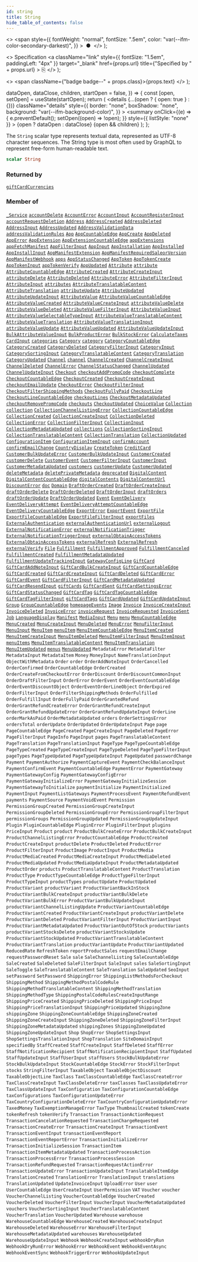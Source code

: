 ```yaml
---
id: string
title: String
hide_table_of_contents: false
---
```


  <>
    <span
      style={{
        fontWeight: "normal",
        fontSize: ".5em",
        color: "var(--ifm-color-secondary-darkest)",
      }}
    >
      &nbsp;●&nbsp;
    </span>
  </>
);

  <>
    Specification
    <a
      className="link"
      style={{ fontSize: "1.5em", paddingLeft: "4px" }}
      target="\_blank"
      href={props.url}
      title={"Specified by " + props.url}
    >
      ⎘
    </a>
  </>
);

  <>
    <span className={"badge badge--" + props.class}>{props.text}</span>
  </>
);


  dataOpen,
  dataClose,
  children,
  startOpen = false,
}) => {
  const [open, setOpen] = useState(startOpen);
  return (
    <details
      {...(open ? { open: true } : {})}
      className="details"
      style={{
        border: "none",
        boxShadow: "none",
        background: "var(--ifm-background-color)",
      }}
    >
      <summary
        onClick={(e) => {
          e.preventDefault();
          setOpen((open) => !open);
        }}
        style={{ listStyle: "none" }}
      >
        {open ? dataOpen : dataClose}
      </summary>
      {open && children}
    </details>
  );
};

The `String` scalar type represents textual data, represented as UTF-8 character sequences. The String type is most often used by GraphQL to represent free-form human-readable text.

```graphql
scalar String
```

### Returned by

[`giftCardCurrencies`](../../../api-reference/gift-cards/queries/gift-card-currencies) <Badge class="secondary" text="query"/>

### Member of

[`_Service`](../../../api-reference/miscellaneous/objects/service) <Badge class="secondary" text="object"/><Bullet />[`accountDelete`](../../../api-reference/users/mutations/account-delete) <Badge class="secondary" text="mutation"/><Bullet />[`AccountError`](../../../api-reference/users/objects/account-error) <Badge class="secondary" text="object"/><Bullet />[`AccountInput`](../../../api-reference/users/inputs/account-input) <Badge class="secondary" text="input"/><Bullet />[`AccountRegisterInput`](../../../api-reference/users/inputs/account-register-input) <Badge class="secondary" text="input"/><Bullet />[`accountRequestDeletion`](../../../api-reference/users/mutations/account-request-deletion) <Badge class="secondary" text="mutation"/><Bullet />[`Address`](../../../api-reference/users/objects/address) <Badge class="secondary" text="object"/><Bullet />[`AddressCreated`](../../../api-reference/users/objects/address-created) <Badge class="secondary" text="object"/><Bullet />[`AddressDeleted`](../../../api-reference/users/objects/address-deleted) <Badge class="secondary" text="object"/><Bullet />[`AddressInput`](../../../api-reference/miscellaneous/inputs/address-input) <Badge class="secondary" text="input"/><Bullet />[`AddressUpdated`](../../../api-reference/users/objects/address-updated) <Badge class="secondary" text="object"/><Bullet />[`AddressValidationData`](../../../api-reference/users/objects/address-validation-data) <Badge class="secondary" text="object"/><Bullet />[`addressValidationRules`](../../../api-reference/users/queries/address-validation-rules) <Badge class="secondary" text="query"/><Bullet />[`App`](../../../api-reference/apps/objects/app) <Badge class="secondary" text="object"/><Bullet />[`AppCountableEdge`](../../../api-reference/miscellaneous/objects/app-countable-edge) <Badge class="secondary" text="object"/><Bullet />[`AppCreate`](../../../api-reference/apps/objects/app-create) <Badge class="secondary" text="object"/><Bullet />[`AppDeleted`](../../../api-reference/apps/objects/app-deleted) <Badge class="secondary" text="object"/><Bullet />[`AppError`](../../../api-reference/apps/objects/app-error) <Badge class="secondary" text="object"/><Bullet />[`AppExtension`](../../../api-reference/apps/objects/app-extension) <Badge class="secondary" text="object"/><Bullet />[`AppExtensionCountableEdge`](../../../api-reference/miscellaneous/objects/app-extension-countable-edge) <Badge class="secondary" text="object"/><Bullet />[`appExtensions`](../../../api-reference/apps/queries/app-extensions) <Badge class="secondary" text="query"/><Bullet />[`appFetchManifest`](../../../api-reference/apps/mutations/app-fetch-manifest) <Badge class="secondary" text="mutation"/><Bullet />[`AppFilterInput`](../../../api-reference/apps/inputs/app-filter-input) <Badge class="secondary" text="input"/><Bullet />[`AppInput`](../../../api-reference/apps/inputs/app-input) <Badge class="secondary" text="input"/><Bullet />[`AppInstallation`](../../../api-reference/apps/objects/app-installation) <Badge class="secondary" text="object"/><Bullet />[`AppInstalled`](../../../api-reference/apps/objects/app-installed) <Badge class="secondary" text="object"/><Bullet />[`AppInstallInput`](../../../api-reference/apps/inputs/app-install-input) <Badge class="secondary" text="input"/><Bullet />[`AppManifestExtension`](../../../api-reference/apps/objects/app-manifest-extension) <Badge class="secondary" text="object"/><Bullet />[`AppManifestRequiredSaleorVersion`](../../../api-reference/apps/objects/app-manifest-required-saleor-version) <Badge class="secondary" text="object"/><Bullet />[`AppManifestWebhook`](../../../api-reference/apps/objects/app-manifest-webhook) <Badge class="secondary" text="object"/><Bullet />[`apps`](../../../api-reference/apps/queries/apps) <Badge class="secondary" text="query"/><Bullet />[`AppStatusChanged`](../../../api-reference/apps/objects/app-status-changed) <Badge class="secondary" text="object"/><Bullet />[`AppToken`](../../../api-reference/apps/objects/app-token) <Badge class="secondary" text="object"/><Bullet />[`AppTokenCreate`](../../../api-reference/apps/objects/app-token-create) <Badge class="secondary" text="object"/><Bullet />[`AppTokenInput`](../../../api-reference/apps/inputs/app-token-input) <Badge class="secondary" text="input"/><Bullet />[`appTokenVerify`](../../../api-reference/apps/mutations/app-token-verify) <Badge class="secondary" text="mutation"/><Bullet />[`AppUpdated`](../../../api-reference/apps/objects/app-updated) <Badge class="secondary" text="object"/><Bullet />[`Attribute`](../../../api-reference/attributes/objects/attribute) <Badge class="secondary" text="object"/><Bullet />[`attribute`](../../../api-reference/attributes/queries/attribute) <Badge class="secondary" text="query"/><Bullet />[`AttributeCountableEdge`](../../../api-reference/miscellaneous/objects/attribute-countable-edge) <Badge class="secondary" text="object"/><Bullet />[`AttributeCreated`](../../../api-reference/attributes/objects/attribute-created) <Badge class="secondary" text="object"/><Bullet />[`AttributeCreateInput`](../../../api-reference/attributes/inputs/attribute-create-input) <Badge class="secondary" text="input"/><Bullet />[`attributeDelete`](../../../api-reference/attributes/mutations/attribute-delete) <Badge class="secondary" text="mutation"/><Bullet />[`AttributeDeleted`](../../../api-reference/attributes/objects/attribute-deleted) <Badge class="secondary" text="object"/><Bullet />[`AttributeError`](../../../api-reference/attributes/objects/attribute-error) <Badge class="secondary" text="object"/><Bullet />[`AttributeFilterInput`](../../../api-reference/attributes/inputs/attribute-filter-input) <Badge class="secondary" text="input"/><Bullet />[`AttributeInput`](../../../api-reference/attributes/inputs/attribute-input) <Badge class="secondary" text="input"/><Bullet />[`attributes`](../../../api-reference/attributes/queries/attributes) <Badge class="secondary" text="query"/><Bullet />[`AttributeTranslatableContent`](../../../api-reference/attributes/objects/attribute-translatable-content) <Badge class="secondary" text="object"/><Bullet />[`AttributeTranslation`](../../../api-reference/miscellaneous/objects/attribute-translation) <Badge class="secondary" text="object"/><Bullet />[`attributeUpdate`](../../../api-reference/attributes/mutations/attribute-update) <Badge class="secondary" text="mutation"/><Bullet />[`AttributeUpdated`](../../../api-reference/attributes/objects/attribute-updated) <Badge class="secondary" text="object"/><Bullet />[`AttributeUpdateInput`](../../../api-reference/attributes/inputs/attribute-update-input) <Badge class="secondary" text="input"/><Bullet />[`AttributeValue`](../../../api-reference/attributes/objects/attribute-value) <Badge class="secondary" text="object"/><Bullet />[`AttributeValueCountableEdge`](../../../api-reference/miscellaneous/objects/attribute-value-countable-edge) <Badge class="secondary" text="object"/><Bullet />[`AttributeValueCreated`](../../../api-reference/attributes/objects/attribute-value-created) <Badge class="secondary" text="object"/><Bullet />[`AttributeValueCreateInput`](../../../api-reference/attributes/inputs/attribute-value-create-input) <Badge class="secondary" text="input"/><Bullet />[`attributeValueDelete`](../../../api-reference/attributes/mutations/attribute-value-delete) <Badge class="secondary" text="mutation"/><Bullet />[`AttributeValueDeleted`](../../../api-reference/attributes/objects/attribute-value-deleted) <Badge class="secondary" text="object"/><Bullet />[`AttributeValueFilterInput`](../../../api-reference/attributes/inputs/attribute-value-filter-input) <Badge class="secondary" text="input"/><Bullet />[`AttributeValueInput`](../../../api-reference/attributes/inputs/attribute-value-input) <Badge class="secondary" text="input"/><Bullet />[`AttributeValueSelectableTypeInput`](../../../api-reference/attributes/inputs/attribute-value-selectable-type-input) <Badge class="secondary" text="input"/><Bullet />[`AttributeValueTranslatableContent`](../../../api-reference/attributes/objects/attribute-value-translatable-content) <Badge class="secondary" text="object"/><Bullet />[`AttributeValueTranslation`](../../../api-reference/miscellaneous/objects/attribute-value-translation) <Badge class="secondary" text="object"/><Bullet />[`AttributeValueTranslationInput`](../../../api-reference/miscellaneous/inputs/attribute-value-translation-input) <Badge class="secondary" text="input"/><Bullet />[`attributeValueUpdate`](../../../api-reference/attributes/mutations/attribute-value-update) <Badge class="secondary" text="mutation"/><Bullet />[`AttributeValueUpdated`](../../../api-reference/attributes/objects/attribute-value-updated) <Badge class="secondary" text="object"/><Bullet />[`AttributeValueUpdateInput`](../../../api-reference/attributes/inputs/attribute-value-update-input) <Badge class="secondary" text="input"/><Bullet />[`BulkAttributeValueInput`](../../../api-reference/products/inputs/bulk-attribute-value-input) <Badge class="secondary" text="input"/><Bullet />[`BulkProductError`](../../../api-reference/products/objects/bulk-product-error) <Badge class="secondary" text="object"/><Bullet />[`BulkStockError`](../../../api-reference/products/objects/bulk-stock-error) <Badge class="secondary" text="object"/><Bullet />[`CalculateTaxes`](../../../api-reference/miscellaneous/objects/calculate-taxes) <Badge class="secondary" text="object"/><Bullet />[`CardInput`](../../../api-reference/miscellaneous/inputs/card-input) <Badge class="secondary" text="input"/><Bullet />[`categories`](../../../api-reference/products/queries/categories) <Badge class="secondary" text="query"/><Bullet />[`Category`](../../../api-reference/products/objects/category) <Badge class="secondary" text="object"/><Bullet />[`category`](../../../api-reference/products/queries/category) <Badge class="secondary" text="query"/><Bullet />[`CategoryCountableEdge`](../../../api-reference/miscellaneous/objects/category-countable-edge) <Badge class="secondary" text="object"/><Bullet />[`CategoryCreated`](../../../api-reference/products/objects/category-created) <Badge class="secondary" text="object"/><Bullet />[`CategoryDeleted`](../../../api-reference/products/objects/category-deleted) <Badge class="secondary" text="object"/><Bullet />[`CategoryFilterInput`](../../../api-reference/products/inputs/category-filter-input) <Badge class="secondary" text="input"/><Bullet />[`CategoryInput`](../../../api-reference/products/inputs/category-input) <Badge class="secondary" text="input"/><Bullet />[`CategorySortingInput`](../../../api-reference/products/inputs/category-sorting-input) <Badge class="secondary" text="input"/><Bullet />[`CategoryTranslatableContent`](../../../api-reference/products/objects/category-translatable-content) <Badge class="secondary" text="object"/><Bullet />[`CategoryTranslation`](../../../api-reference/miscellaneous/objects/category-translation) <Badge class="secondary" text="object"/><Bullet />[`CategoryUpdated`](../../../api-reference/products/objects/category-updated) <Badge class="secondary" text="object"/><Bullet />[`Channel`](../../../api-reference/channels/objects/channel) <Badge class="secondary" text="object"/><Bullet />[`channel`](../../../api-reference/channels/queries/channel) <Badge class="secondary" text="query"/><Bullet />[`ChannelCreated`](../../../api-reference/channels/objects/channel-created) <Badge class="secondary" text="object"/><Bullet />[`ChannelCreateInput`](../../../api-reference/channels/inputs/channel-create-input) <Badge class="secondary" text="input"/><Bullet />[`ChannelDeleted`](../../../api-reference/channels/objects/channel-deleted) <Badge class="secondary" text="object"/><Bullet />[`ChannelError`](../../../api-reference/channels/objects/channel-error) <Badge class="secondary" text="object"/><Bullet />[`ChannelStatusChanged`](../../../api-reference/channels/objects/channel-status-changed) <Badge class="secondary" text="object"/><Bullet />[`ChannelUpdated`](../../../api-reference/channels/objects/channel-updated) <Badge class="secondary" text="object"/><Bullet />[`ChannelUpdateInput`](../../../api-reference/channels/inputs/channel-update-input) <Badge class="secondary" text="input"/><Bullet />[`Checkout`](../../../api-reference/checkout/objects/checkout) <Badge class="secondary" text="object"/><Bullet />[`checkoutAddPromoCode`](../../../api-reference/checkout/mutations/checkout-add-promo-code) <Badge class="secondary" text="mutation"/><Bullet />[`checkoutComplete`](../../../api-reference/checkout/mutations/checkout-complete) <Badge class="secondary" text="mutation"/><Bullet />[`CheckoutCountableEdge`](../../../api-reference/miscellaneous/objects/checkout-countable-edge) <Badge class="secondary" text="object"/><Bullet />[`CheckoutCreated`](../../../api-reference/checkout/objects/checkout-created) <Badge class="secondary" text="object"/><Bullet />[`CheckoutCreateInput`](../../../api-reference/checkout/inputs/checkout-create-input) <Badge class="secondary" text="input"/><Bullet />[`checkoutEmailUpdate`](../../../api-reference/checkout/mutations/checkout-email-update) <Badge class="secondary" text="mutation"/><Bullet />[`CheckoutError`](../../../api-reference/checkout/objects/checkout-error) <Badge class="secondary" text="object"/><Bullet />[`CheckoutFilterInput`](../../../api-reference/checkout/inputs/checkout-filter-input) <Badge class="secondary" text="input"/><Bullet />[`CheckoutFilterShippingMethods`](../../../api-reference/miscellaneous/objects/checkout-filter-shipping-methods) <Badge class="secondary" text="object"/><Bullet />[`CheckoutFullyPaid`](../../../api-reference/checkout/objects/checkout-fully-paid) <Badge class="secondary" text="object"/><Bullet />[`CheckoutLine`](../../../api-reference/checkout/objects/checkout-line) <Badge class="secondary" text="object"/><Bullet />[`CheckoutLineCountableEdge`](../../../api-reference/miscellaneous/objects/checkout-line-countable-edge) <Badge class="secondary" text="object"/><Bullet />[`checkoutLines`](../../../api-reference/checkout/queries/checkout-lines) <Badge class="secondary" text="query"/><Bullet />[`CheckoutMetadataUpdated`](../../../api-reference/checkout/objects/checkout-metadata-updated) <Badge class="secondary" text="object"/><Bullet />[`checkoutRemovePromoCode`](../../../api-reference/checkout/mutations/checkout-remove-promo-code) <Badge class="secondary" text="mutation"/><Bullet />[`checkouts`](../../../api-reference/checkout/queries/checkouts) <Badge class="secondary" text="query"/><Bullet />[`CheckoutUpdated`](../../../api-reference/checkout/objects/checkout-updated) <Badge class="secondary" text="object"/><Bullet />[`ChoiceValue`](../../../api-reference/miscellaneous/objects/choice-value) <Badge class="secondary" text="object"/><Bullet />[`Collection`](../../../api-reference/products/objects/collection) <Badge class="secondary" text="object"/><Bullet />[`collection`](../../../api-reference/products/queries/collection) <Badge class="secondary" text="query"/><Bullet />[`CollectionChannelListingError`](../../../api-reference/products/objects/collection-channel-listing-error) <Badge class="secondary" text="object"/><Bullet />[`CollectionCountableEdge`](../../../api-reference/miscellaneous/objects/collection-countable-edge) <Badge class="secondary" text="object"/><Bullet />[`CollectionCreated`](../../../api-reference/products/objects/collection-created) <Badge class="secondary" text="object"/><Bullet />[`CollectionCreateInput`](../../../api-reference/products/inputs/collection-create-input) <Badge class="secondary" text="input"/><Bullet />[`CollectionDeleted`](../../../api-reference/products/objects/collection-deleted) <Badge class="secondary" text="object"/><Bullet />[`CollectionError`](../../../api-reference/products/objects/collection-error) <Badge class="secondary" text="object"/><Bullet />[`CollectionFilterInput`](../../../api-reference/products/inputs/collection-filter-input) <Badge class="secondary" text="input"/><Bullet />[`CollectionInput`](../../../api-reference/products/inputs/collection-input) <Badge class="secondary" text="input"/><Bullet />[`CollectionMetadataUpdated`](../../../api-reference/products/objects/collection-metadata-updated) <Badge class="secondary" text="object"/><Bullet />[`collections`](../../../api-reference/products/queries/collections) <Badge class="secondary" text="query"/><Bullet />[`CollectionSortingInput`](../../../api-reference/products/inputs/collection-sorting-input) <Badge class="secondary" text="input"/><Bullet />[`CollectionTranslatableContent`](../../../api-reference/products/objects/collection-translatable-content) <Badge class="secondary" text="object"/><Bullet />[`CollectionTranslation`](../../../api-reference/miscellaneous/objects/collection-translation) <Badge class="secondary" text="object"/><Bullet />[`CollectionUpdated`](../../../api-reference/products/objects/collection-updated) <Badge class="secondary" text="object"/><Bullet />[`ConfigurationItem`](../../../api-reference/miscellaneous/objects/configuration-item) <Badge class="secondary" text="object"/><Bullet />[`ConfigurationItemInput`](../../../api-reference/miscellaneous/inputs/configuration-item-input) <Badge class="secondary" text="input"/><Bullet />[`confirmAccount`](../../../api-reference/users/mutations/confirm-account) <Badge class="secondary" text="mutation"/><Bullet />[`confirmEmailChange`](../../../api-reference/users/mutations/confirm-email-change) <Badge class="secondary" text="mutation"/><Bullet />[`CountryDisplay`](../../../api-reference/miscellaneous/objects/country-display) <Badge class="secondary" text="object"/><Bullet />[`CreateToken`](../../../api-reference/authentication/objects/create-token) <Badge class="secondary" text="object"/><Bullet />[`CreditCard`](../../../api-reference/payments/objects/credit-card) <Badge class="secondary" text="object"/><Bullet />[`CustomerBulkUpdateError`](../../../api-reference/miscellaneous/objects/customer-bulk-update-error) <Badge class="secondary" text="object"/><Bullet />[`CustomerBulkUpdateInput`](../../../api-reference/users/inputs/customer-bulk-update-input) <Badge class="secondary" text="input"/><Bullet />[`CustomerCreated`](../../../api-reference/users/objects/customer-created) <Badge class="secondary" text="object"/><Bullet />[`customerDelete`](../../../api-reference/users/mutations/customer-delete) <Badge class="secondary" text="mutation"/><Bullet />[`CustomerEvent`](../../../api-reference/users/objects/customer-event) <Badge class="secondary" text="object"/><Bullet />[`CustomerFilterInput`](../../../api-reference/users/inputs/customer-filter-input) <Badge class="secondary" text="input"/><Bullet />[`CustomerInput`](../../../api-reference/users/inputs/customer-input) <Badge class="secondary" text="input"/><Bullet />[`CustomerMetadataUpdated`](../../../api-reference/users/objects/customer-metadata-updated) <Badge class="secondary" text="object"/><Bullet />[`customers`](../../../api-reference/users/queries/customers) <Badge class="secondary" text="query"/><Bullet />[`customerUpdate`](../../../api-reference/users/mutations/customer-update) <Badge class="secondary" text="mutation"/><Bullet />[`CustomerUpdated`](../../../api-reference/users/objects/customer-updated) <Badge class="secondary" text="object"/><Bullet />[`deleteMetadata`](../../../api-reference/miscellaneous/mutations/delete-metadata) <Badge class="secondary" text="mutation"/><Bullet />[`deletePrivateMetadata`](../../../api-reference/miscellaneous/mutations/delete-private-metadata) <Badge class="secondary" text="mutation"/><Bullet />[`deprecated`](../../../api-reference/miscellaneous/directives/deprecated) <Badge class="secondary" text="directive"/><Bullet />[`DigitalContent`](../../../api-reference/miscellaneous/objects/digital-content) <Badge class="secondary" text="object"/><Bullet />[`DigitalContentCountableEdge`](../../../api-reference/miscellaneous/objects/digital-content-countable-edge) <Badge class="secondary" text="object"/><Bullet />[`digitalContents`](../../../api-reference/products/queries/digital-contents) <Badge class="secondary" text="query"/><Bullet />[`DigitalContentUrl`](../../../api-reference/miscellaneous/objects/digital-content-url) <Badge class="secondary" text="object"/><Bullet />[`DiscountError`](../../../api-reference/discounts/objects/discount-error) <Badge class="secondary" text="object"/><Bullet />[`doc`](../../../api-reference/miscellaneous/directives/doc) <Badge class="secondary" text="directive"/><Bullet />[`Domain`](../../../api-reference/miscellaneous/objects/domain) <Badge class="secondary" text="object"/><Bullet />[`DraftOrderCreated`](../../../api-reference/orders/objects/draft-order-created) <Badge class="secondary" text="object"/><Bullet />[`DraftOrderCreateInput`](../../../api-reference/orders/inputs/draft-order-create-input) <Badge class="secondary" text="input"/><Bullet />[`draftOrderDelete`](../../../api-reference/orders/mutations/draft-order-delete) <Badge class="secondary" text="mutation"/><Bullet />[`DraftOrderDeleted`](../../../api-reference/orders/objects/draft-order-deleted) <Badge class="secondary" text="object"/><Bullet />[`DraftOrderInput`](../../../api-reference/orders/inputs/draft-order-input) <Badge class="secondary" text="input"/><Bullet />[`draftOrders`](../../../api-reference/orders/queries/draft-orders) <Badge class="secondary" text="query"/><Bullet />[`draftOrderUpdate`](../../../api-reference/orders/mutations/draft-order-update) <Badge class="secondary" text="mutation"/><Bullet />[`DraftOrderUpdated`](../../../api-reference/orders/objects/draft-order-updated) <Badge class="secondary" text="object"/><Bullet />[`Event`](../../../api-reference/miscellaneous/interfaces/event) <Badge class="secondary" text="interface"/><Bullet />[`EventDelivery`](../../../api-reference/miscellaneous/objects/event-delivery) <Badge class="secondary" text="object"/><Bullet />[`EventDeliveryAttempt`](../../../api-reference/webhooks/objects/event-delivery-attempt) <Badge class="secondary" text="object"/><Bullet />[`EventDeliveryAttemptCountableEdge`](../../../api-reference/miscellaneous/objects/event-delivery-attempt-countable-edge) <Badge class="secondary" text="object"/><Bullet />[`EventDeliveryCountableEdge`](../../../api-reference/miscellaneous/objects/event-delivery-countable-edge) <Badge class="secondary" text="object"/><Bullet />[`ExportError`](../../../api-reference/miscellaneous/objects/export-error) <Badge class="secondary" text="object"/><Bullet />[`ExportEvent`](../../../api-reference/miscellaneous/objects/export-event) <Badge class="secondary" text="object"/><Bullet />[`ExportFile`](../../../api-reference/miscellaneous/objects/export-file) <Badge class="secondary" text="object"/><Bullet />[`ExportFileCountableEdge`](../../../api-reference/miscellaneous/objects/export-file-countable-edge) <Badge class="secondary" text="object"/><Bullet />[`ExportFileFilterInput`](../../../api-reference/miscellaneous/inputs/export-file-filter-input) <Badge class="secondary" text="input"/><Bullet />[`exportFiles`](../../../api-reference/miscellaneous/queries/export-files) <Badge class="secondary" text="query"/><Bullet />[`ExternalAuthentication`](../../../api-reference/miscellaneous/objects/external-authentication) <Badge class="secondary" text="object"/><Bullet />[`externalAuthenticationUrl`](../../../api-reference/authentication/mutations/external-authentication-url) <Badge class="secondary" text="mutation"/><Bullet />[`externalLogout`](../../../api-reference/authentication/mutations/external-logout) <Badge class="secondary" text="mutation"/><Bullet />[`ExternalNotificationError`](../../../api-reference/miscellaneous/objects/external-notification-error) <Badge class="secondary" text="object"/><Bullet />[`externalNotificationTrigger`](../../../api-reference/miscellaneous/mutations/external-notification-trigger) <Badge class="secondary" text="mutation"/><Bullet />[`ExternalNotificationTriggerInput`](../../../api-reference/miscellaneous/inputs/external-notification-trigger-input) <Badge class="secondary" text="input"/><Bullet />[`externalObtainAccessTokens`](../../../api-reference/authentication/mutations/external-obtain-access-tokens) <Badge class="secondary" text="mutation"/><Bullet />[`ExternalObtainAccessTokens`](../../../api-reference/authentication/objects/external-obtain-access-tokens) <Badge class="secondary" text="object"/><Bullet />[`externalRefresh`](../../../api-reference/authentication/mutations/external-refresh) <Badge class="secondary" text="mutation"/><Bullet />[`ExternalRefresh`](../../../api-reference/authentication/objects/external-refresh) <Badge class="secondary" text="object"/><Bullet />[`externalVerify`](../../../api-reference/authentication/mutations/external-verify) <Badge class="secondary" text="mutation"/><Bullet />[`File`](../../../api-reference/miscellaneous/objects/file) <Badge class="secondary" text="object"/><Bullet />[`Fulfillment`](../../../api-reference/orders/objects/fulfillment) <Badge class="secondary" text="object"/><Bullet />[`FulfillmentApproved`](../../../api-reference/orders/objects/fulfillment-approved) <Badge class="secondary" text="object"/><Bullet />[`FulfillmentCanceled`](../../../api-reference/orders/objects/fulfillment-canceled) <Badge class="secondary" text="object"/><Bullet />[`FulfillmentCreated`](../../../api-reference/orders/objects/fulfillment-created) <Badge class="secondary" text="object"/><Bullet />[`FulfillmentMetadataUpdated`](../../../api-reference/orders/objects/fulfillment-metadata-updated) <Badge class="secondary" text="object"/><Bullet />[`FulfillmentUpdateTrackingInput`](../../../api-reference/orders/inputs/fulfillment-update-tracking-input) <Badge class="secondary" text="input"/><Bullet />[`GatewayConfigLine`](../../../api-reference/payments/objects/gateway-config-line) <Badge class="secondary" text="object"/><Bullet />[`GiftCard`](../../../api-reference/gift-cards/objects/gift-card) <Badge class="secondary" text="object"/><Bullet />[`GiftCardAddNoteInput`](../../../api-reference/gift-cards/inputs/gift-card-add-note-input) <Badge class="secondary" text="input"/><Bullet />[`GiftCardBulkCreateInput`](../../../api-reference/gift-cards/inputs/gift-card-bulk-create-input) <Badge class="secondary" text="input"/><Bullet />[`GiftCardCountableEdge`](../../../api-reference/miscellaneous/objects/gift-card-countable-edge) <Badge class="secondary" text="object"/><Bullet />[`GiftCardCreated`](../../../api-reference/gift-cards/objects/gift-card-created) <Badge class="secondary" text="object"/><Bullet />[`GiftCardCreateInput`](../../../api-reference/gift-cards/inputs/gift-card-create-input) <Badge class="secondary" text="input"/><Bullet />[`GiftCardDeleted`](../../../api-reference/gift-cards/objects/gift-card-deleted) <Badge class="secondary" text="object"/><Bullet />[`GiftCardError`](../../../api-reference/gift-cards/objects/gift-card-error) <Badge class="secondary" text="object"/><Bullet />[`GiftCardEvent`](../../../api-reference/miscellaneous/objects/gift-card-event) <Badge class="secondary" text="object"/><Bullet />[`GiftCardFilterInput`](../../../api-reference/gift-cards/inputs/gift-card-filter-input) <Badge class="secondary" text="input"/><Bullet />[`GiftCardMetadataUpdated`](../../../api-reference/gift-cards/objects/gift-card-metadata-updated) <Badge class="secondary" text="object"/><Bullet />[`GiftCardResendInput`](../../../api-reference/gift-cards/inputs/gift-card-resend-input) <Badge class="secondary" text="input"/><Bullet />[`giftCards`](../../../api-reference/gift-cards/queries/gift-cards) <Badge class="secondary" text="query"/><Bullet />[`GiftCardSent`](../../../api-reference/gift-cards/objects/gift-card-sent) <Badge class="secondary" text="object"/><Bullet />[`GiftCardSettingsError`](../../../api-reference/gift-cards/objects/gift-card-settings-error) <Badge class="secondary" text="object"/><Bullet />[`GiftCardStatusChanged`](../../../api-reference/gift-cards/objects/gift-card-status-changed) <Badge class="secondary" text="object"/><Bullet />[`GiftCardTag`](../../../api-reference/gift-cards/objects/gift-card-tag) <Badge class="secondary" text="object"/><Bullet />[`GiftCardTagCountableEdge`](../../../api-reference/miscellaneous/objects/gift-card-tag-countable-edge) <Badge class="secondary" text="object"/><Bullet />[`GiftCardTagFilterInput`](../../../api-reference/gift-cards/inputs/gift-card-tag-filter-input) <Badge class="secondary" text="input"/><Bullet />[`giftCardTags`](../../../api-reference/gift-cards/queries/gift-card-tags) <Badge class="secondary" text="query"/><Bullet />[`GiftCardUpdated`](../../../api-reference/gift-cards/objects/gift-card-updated) <Badge class="secondary" text="object"/><Bullet />[`GiftCardUpdateInput`](../../../api-reference/gift-cards/inputs/gift-card-update-input) <Badge class="secondary" text="input"/><Bullet />[`Group`](../../../api-reference/users/objects/group) <Badge class="secondary" text="object"/><Bullet />[`GroupCountableEdge`](../../../api-reference/miscellaneous/objects/group-countable-edge) <Badge class="secondary" text="object"/><Bullet />[`homepageEvents`](../../../api-reference/miscellaneous/queries/homepage-events) <Badge class="secondary" text="query"/><Bullet />[`Image`](../../../api-reference/miscellaneous/objects/image) <Badge class="secondary" text="object"/><Bullet />[`Invoice`](../../../api-reference/orders/objects/invoice) <Badge class="secondary" text="object"/><Bullet />[`InvoiceCreateInput`](../../../api-reference/orders/inputs/invoice-create-input) <Badge class="secondary" text="input"/><Bullet />[`InvoiceDeleted`](../../../api-reference/orders/objects/invoice-deleted) <Badge class="secondary" text="object"/><Bullet />[`InvoiceError`](../../../api-reference/orders/objects/invoice-error) <Badge class="secondary" text="object"/><Bullet />[`invoiceRequest`](../../../api-reference/orders/mutations/invoice-request) <Badge class="secondary" text="mutation"/><Bullet />[`InvoiceRequested`](../../../api-reference/orders/objects/invoice-requested) <Badge class="secondary" text="object"/><Bullet />[`InvoiceSent`](../../../api-reference/orders/objects/invoice-sent) <Badge class="secondary" text="object"/><Bullet />[`Job`](../../../api-reference/miscellaneous/interfaces/job) <Badge class="secondary" text="interface"/><Bullet />[`LanguageDisplay`](../../../api-reference/miscellaneous/objects/language-display) <Badge class="secondary" text="object"/><Bullet />[`Manifest`](../../../api-reference/apps/objects/manifest) <Badge class="secondary" text="object"/><Bullet />[`MediaInput`](../../../api-reference/miscellaneous/inputs/media-input) <Badge class="secondary" text="input"/><Bullet />[`Menu`](../../../api-reference/miscellaneous/objects/menu) <Badge class="secondary" text="object"/><Bullet />[`menu`](../../../api-reference/miscellaneous/queries/menu) <Badge class="secondary" text="query"/><Bullet />[`MenuCountableEdge`](../../../api-reference/miscellaneous/objects/menu-countable-edge) <Badge class="secondary" text="object"/><Bullet />[`MenuCreated`](../../../api-reference/miscellaneous/objects/menu-created) <Badge class="secondary" text="object"/><Bullet />[`MenuCreateInput`](../../../api-reference/miscellaneous/inputs/menu-create-input) <Badge class="secondary" text="input"/><Bullet />[`MenuDeleted`](../../../api-reference/miscellaneous/objects/menu-deleted) <Badge class="secondary" text="object"/><Bullet />[`MenuError`](../../../api-reference/miscellaneous/objects/menu-error) <Badge class="secondary" text="object"/><Bullet />[`MenuFilterInput`](../../../api-reference/miscellaneous/inputs/menu-filter-input) <Badge class="secondary" text="input"/><Bullet />[`MenuInput`](../../../api-reference/miscellaneous/inputs/menu-input) <Badge class="secondary" text="input"/><Bullet />[`MenuItem`](../../../api-reference/miscellaneous/objects/menu-item) <Badge class="secondary" text="object"/><Bullet />[`menuItem`](../../../api-reference/miscellaneous/queries/menu-item) <Badge class="secondary" text="query"/><Bullet />[`MenuItemCountableEdge`](../../../api-reference/miscellaneous/objects/menu-item-countable-edge) <Badge class="secondary" text="object"/><Bullet />[`MenuItemCreated`](../../../api-reference/miscellaneous/objects/menu-item-created) <Badge class="secondary" text="object"/><Bullet />[`MenuItemCreateInput`](../../../api-reference/miscellaneous/inputs/menu-item-create-input) <Badge class="secondary" text="input"/><Bullet />[`MenuItemDeleted`](../../../api-reference/miscellaneous/objects/menu-item-deleted) <Badge class="secondary" text="object"/><Bullet />[`MenuItemFilterInput`](../../../api-reference/miscellaneous/inputs/menu-item-filter-input) <Badge class="secondary" text="input"/><Bullet />[`MenuItemInput`](../../../api-reference/miscellaneous/inputs/menu-item-input) <Badge class="secondary" text="input"/><Bullet />[`menuItems`](../../../api-reference/miscellaneous/queries/menu-items) <Badge class="secondary" text="query"/><Bullet />[`MenuItemTranslatableContent`](../../../api-reference/miscellaneous/objects/menu-item-translatable-content) <Badge class="secondary" text="object"/><Bullet />[`MenuItemTranslation`](../../../api-reference/miscellaneous/objects/menu-item-translation) <Badge class="secondary" text="object"/><Bullet />[`MenuItemUpdated`](../../../api-reference/miscellaneous/objects/menu-item-updated) <Badge class="secondary" text="object"/><Bullet />[`menus`](../../../api-reference/miscellaneous/queries/menus) <Badge class="secondary" text="query"/><Bullet />[`MenuUpdated`](../../../api-reference/miscellaneous/objects/menu-updated) <Badge class="secondary" text="object"/><Bullet />[`MetadataError`](../../../api-reference/miscellaneous/objects/metadata-error) <Badge class="secondary" text="object"/><Bullet />[`MetadataFilter`](../../../api-reference/miscellaneous/inputs/metadata-filter) <Badge class="secondary" text="input"/><Bullet />[`MetadataInput`](../../../api-reference/miscellaneous/inputs/metadata-input) <Badge class="secondary" text="input"/><Bullet />[`MetadataItem`](../../../api-reference/miscellaneous/objects/metadata-item) <Badge class="secondary" text="object"/><Bullet />[`Money`](../../../api-reference/miscellaneous/objects/money) <Badge class="secondary" text="object"/><Bullet />[`MoneyInput`](../../../api-reference/miscellaneous/inputs/money-input) <Badge class="secondary" text="input"/><Bullet />[`NameTranslationInput`](../../../api-reference/miscellaneous/inputs/name-translation-input) <Badge class="secondary" text="input"/><Bullet />[`ObjectWithMetadata`](../../../api-reference/miscellaneous/interfaces/object-with-metadata) <Badge class="secondary" text="interface"/><Bullet />[`Order`](../../../api-reference/orders/objects/order) <Badge class="secondary" text="object"/><Bullet />[`order`](../../../api-reference/orders/queries/order) <Badge class="secondary" text="query"/><Bullet />[`OrderAddNoteInput`](../../../api-reference/orders/inputs/order-add-note-input) <Badge class="secondary" text="input"/><Bullet />[`OrderCancelled`](../../../api-reference/orders/objects/order-cancelled) <Badge class="secondary" text="object"/><Bullet />[`OrderConfirmed`](../../../api-reference/orders/objects/order-confirmed) <Badge class="secondary" text="object"/><Bullet />[`OrderCountableEdge`](../../../api-reference/miscellaneous/objects/order-countable-edge) <Badge class="secondary" text="object"/><Bullet />[`OrderCreated`](../../../api-reference/orders/objects/order-created) <Badge class="secondary" text="object"/><Bullet />[`OrderCreateFromCheckoutError`](../../../api-reference/checkout/objects/order-create-from-checkout-error) <Badge class="secondary" text="object"/><Bullet />[`OrderDiscount`](../../../api-reference/discounts/objects/order-discount) <Badge class="secondary" text="object"/><Bullet />[`OrderDiscountCommonInput`](../../../api-reference/orders/inputs/order-discount-common-input) <Badge class="secondary" text="input"/><Bullet />[`OrderDraftFilterInput`](../../../api-reference/orders/inputs/order-draft-filter-input) <Badge class="secondary" text="input"/><Bullet />[`OrderError`](../../../api-reference/orders/objects/order-error) <Badge class="secondary" text="object"/><Bullet />[`OrderEvent`](../../../api-reference/orders/objects/order-event) <Badge class="secondary" text="object"/><Bullet />[`OrderEventCountableEdge`](../../../api-reference/miscellaneous/objects/order-event-countable-edge) <Badge class="secondary" text="object"/><Bullet />[`OrderEventDiscountObject`](../../../api-reference/miscellaneous/objects/order-event-discount-object) <Badge class="secondary" text="object"/><Bullet />[`OrderEventOrderLineObject`](../../../api-reference/orders/objects/order-event-order-line-object) <Badge class="secondary" text="object"/><Bullet />[`OrderExpired`](../../../api-reference/orders/objects/order-expired) <Badge class="secondary" text="object"/><Bullet />[`OrderFilterInput`](../../../api-reference/orders/inputs/order-filter-input) <Badge class="secondary" text="input"/><Bullet />[`OrderFilterShippingMethods`](../../../api-reference/miscellaneous/objects/order-filter-shipping-methods) <Badge class="secondary" text="object"/><Bullet />[`OrderFulfilled`](../../../api-reference/orders/objects/order-fulfilled) <Badge class="secondary" text="object"/><Bullet />[`OrderFulfillInput`](../../../api-reference/orders/inputs/order-fulfill-input) <Badge class="secondary" text="input"/><Bullet />[`OrderFullyPaid`](../../../api-reference/orders/objects/order-fully-paid) <Badge class="secondary" text="object"/><Bullet />[`OrderGrantedRefund`](../../../api-reference/orders/objects/order-granted-refund) <Badge class="secondary" text="object"/><Bullet />[`OrderGrantRefundCreateError`](../../../api-reference/orders/objects/order-grant-refund-create-error) <Badge class="secondary" text="object"/><Bullet />[`OrderGrantRefundCreateInput`](../../../api-reference/orders/inputs/order-grant-refund-create-input) <Badge class="secondary" text="input"/><Bullet />[`OrderGrantRefundUpdateError`](../../../api-reference/orders/objects/order-grant-refund-update-error) <Badge class="secondary" text="object"/><Bullet />[`OrderGrantRefundUpdateInput`](../../../api-reference/orders/inputs/order-grant-refund-update-input) <Badge class="secondary" text="input"/><Bullet />[`OrderLine`](../../../api-reference/orders/objects/order-line) <Badge class="secondary" text="object"/><Bullet />[`orderMarkAsPaid`](../../../api-reference/orders/mutations/order-mark-as-paid) <Badge class="secondary" text="mutation"/><Bullet />[`OrderMetadataUpdated`](../../../api-reference/orders/objects/order-metadata-updated) <Badge class="secondary" text="object"/><Bullet />[`orders`](../../../api-reference/orders/queries/orders) <Badge class="secondary" text="query"/><Bullet />[`OrderSettingsError`](../../../api-reference/orders/objects/order-settings-error) <Badge class="secondary" text="object"/><Bullet />[`ordersTotal`](../../../api-reference/orders/queries/orders-total) <Badge class="secondary" text="query"/><Bullet />[`orderUpdate`](../../../api-reference/orders/mutations/order-update) <Badge class="secondary" text="mutation"/><Bullet />[`OrderUpdated`](../../../api-reference/orders/objects/order-updated) <Badge class="secondary" text="object"/><Bullet />[`OrderUpdateInput`](../../../api-reference/orders/inputs/order-update-input) <Badge class="secondary" text="input"/><Bullet />[`Page`](../../../api-reference/pages/objects/page) <Badge class="secondary" text="object"/><Bullet />[`page`](../../../api-reference/pages/queries/page) <Badge class="secondary" text="query"/><Bullet />[`PageCountableEdge`](../../../api-reference/miscellaneous/objects/page-countable-edge) <Badge class="secondary" text="object"/><Bullet />[`PageCreated`](../../../api-reference/pages/objects/page-created) <Badge class="secondary" text="object"/><Bullet />[`PageCreateInput`](../../../api-reference/pages/inputs/page-create-input) <Badge class="secondary" text="input"/><Bullet />[`PageDeleted`](../../../api-reference/pages/objects/page-deleted) <Badge class="secondary" text="object"/><Bullet />[`PageError`](../../../api-reference/pages/objects/page-error) <Badge class="secondary" text="object"/><Bullet />[`PageFilterInput`](../../../api-reference/pages/inputs/page-filter-input) <Badge class="secondary" text="input"/><Bullet />[`PageInfo`](../../../api-reference/miscellaneous/objects/page-info) <Badge class="secondary" text="object"/><Bullet />[`PageInput`](../../../api-reference/pages/inputs/page-input) <Badge class="secondary" text="input"/><Bullet />[`pages`](../../../api-reference/pages/queries/pages) <Badge class="secondary" text="query"/><Bullet />[`PageTranslatableContent`](../../../api-reference/pages/objects/page-translatable-content) <Badge class="secondary" text="object"/><Bullet />[`PageTranslation`](../../../api-reference/miscellaneous/objects/page-translation) <Badge class="secondary" text="object"/><Bullet />[`PageTranslationInput`](../../../api-reference/miscellaneous/inputs/page-translation-input) <Badge class="secondary" text="input"/><Bullet />[`PageType`](../../../api-reference/pages/objects/page-type) <Badge class="secondary" text="object"/><Bullet />[`PageTypeCountableEdge`](../../../api-reference/miscellaneous/objects/page-type-countable-edge) <Badge class="secondary" text="object"/><Bullet />[`PageTypeCreated`](../../../api-reference/pages/objects/page-type-created) <Badge class="secondary" text="object"/><Bullet />[`PageTypeCreateInput`](../../../api-reference/pages/inputs/page-type-create-input) <Badge class="secondary" text="input"/><Bullet />[`PageTypeDeleted`](../../../api-reference/pages/objects/page-type-deleted) <Badge class="secondary" text="object"/><Bullet />[`PageTypeFilterInput`](../../../api-reference/pages/inputs/page-type-filter-input) <Badge class="secondary" text="input"/><Bullet />[`pageTypes`](../../../api-reference/pages/queries/page-types) <Badge class="secondary" text="query"/><Bullet />[`PageTypeUpdated`](../../../api-reference/pages/objects/page-type-updated) <Badge class="secondary" text="object"/><Bullet />[`PageTypeUpdateInput`](../../../api-reference/pages/inputs/page-type-update-input) <Badge class="secondary" text="input"/><Bullet />[`PageUpdated`](../../../api-reference/pages/objects/page-updated) <Badge class="secondary" text="object"/><Bullet />[`passwordChange`](../../../api-reference/users/mutations/password-change) <Badge class="secondary" text="mutation"/><Bullet />[`Payment`](../../../api-reference/payments/objects/payment) <Badge class="secondary" text="object"/><Bullet />[`PaymentAuthorize`](../../../api-reference/miscellaneous/objects/payment-authorize) <Badge class="secondary" text="object"/><Bullet />[`PaymentCaptureEvent`](../../../api-reference/miscellaneous/objects/payment-capture-event) <Badge class="secondary" text="object"/><Bullet />[`PaymentCheckBalanceInput`](../../../api-reference/payments/inputs/payment-check-balance-input) <Badge class="secondary" text="input"/><Bullet />[`PaymentConfirmEvent`](../../../api-reference/miscellaneous/objects/payment-confirm-event) <Badge class="secondary" text="object"/><Bullet />[`PaymentCountableEdge`](../../../api-reference/miscellaneous/objects/payment-countable-edge) <Badge class="secondary" text="object"/><Bullet />[`PaymentError`](../../../api-reference/payments/objects/payment-error) <Badge class="secondary" text="object"/><Bullet />[`PaymentGateway`](../../../api-reference/payments/objects/payment-gateway) <Badge class="secondary" text="object"/><Bullet />[`PaymentGatewayConfig`](../../../api-reference/miscellaneous/objects/payment-gateway-config) <Badge class="secondary" text="object"/><Bullet />[`PaymentGatewayConfigError`](../../../api-reference/miscellaneous/objects/payment-gateway-config-error) <Badge class="secondary" text="object"/><Bullet />[`PaymentGatewayInitializeError`](../../../api-reference/miscellaneous/objects/payment-gateway-initialize-error) <Badge class="secondary" text="object"/><Bullet />[`PaymentGatewayInitializeSession`](../../../api-reference/miscellaneous/objects/payment-gateway-initialize-session) <Badge class="secondary" text="object"/><Bullet />[`PaymentGatewayToInitialize`](../../../api-reference/payments/inputs/payment-gateway-to-initialize) <Badge class="secondary" text="input"/><Bullet />[`paymentInitialize`](../../../api-reference/payments/mutations/payment-initialize) <Badge class="secondary" text="mutation"/><Bullet />[`PaymentInitialized`](../../../api-reference/payments/objects/payment-initialized) <Badge class="secondary" text="object"/><Bullet />[`PaymentInput`](../../../api-reference/payments/inputs/payment-input) <Badge class="secondary" text="input"/><Bullet />[`PaymentListGateways`](../../../api-reference/miscellaneous/objects/payment-list-gateways) <Badge class="secondary" text="object"/><Bullet />[`PaymentProcessEvent`](../../../api-reference/miscellaneous/objects/payment-process-event) <Badge class="secondary" text="object"/><Bullet />[`PaymentRefundEvent`](../../../api-reference/miscellaneous/objects/payment-refund-event) <Badge class="secondary" text="object"/><Bullet />[`payments`](../../../api-reference/payments/queries/payments) <Badge class="secondary" text="query"/><Bullet />[`PaymentSource`](../../../api-reference/payments/objects/payment-source) <Badge class="secondary" text="object"/><Bullet />[`PaymentVoidEvent`](../../../api-reference/miscellaneous/objects/payment-void-event) <Badge class="secondary" text="object"/><Bullet />[`Permission`](../../../api-reference/miscellaneous/objects/permission) <Badge class="secondary" text="object"/><Bullet />[`PermissionGroupCreated`](../../../api-reference/users/objects/permission-group-created) <Badge class="secondary" text="object"/><Bullet />[`PermissionGroupCreateInput`](../../../api-reference/users/inputs/permission-group-create-input) <Badge class="secondary" text="input"/><Bullet />[`PermissionGroupDeleted`](../../../api-reference/users/objects/permission-group-deleted) <Badge class="secondary" text="object"/><Bullet />[`PermissionGroupError`](../../../api-reference/users/objects/permission-group-error) <Badge class="secondary" text="object"/><Bullet />[`PermissionGroupFilterInput`](../../../api-reference/users/inputs/permission-group-filter-input) <Badge class="secondary" text="input"/><Bullet />[`permissionGroups`](../../../api-reference/users/queries/permission-groups) <Badge class="secondary" text="query"/><Bullet />[`PermissionGroupUpdated`](../../../api-reference/users/objects/permission-group-updated) <Badge class="secondary" text="object"/><Bullet />[`PermissionGroupUpdateInput`](../../../api-reference/users/inputs/permission-group-update-input) <Badge class="secondary" text="input"/><Bullet />[`Plugin`](../../../api-reference/miscellaneous/objects/plugin) <Badge class="secondary" text="object"/><Bullet />[`PluginCountableEdge`](../../../api-reference/miscellaneous/objects/plugin-countable-edge) <Badge class="secondary" text="object"/><Bullet />[`PluginError`](../../../api-reference/miscellaneous/objects/plugin-error) <Badge class="secondary" text="object"/><Bullet />[`PluginFilterInput`](../../../api-reference/miscellaneous/inputs/plugin-filter-input) <Badge class="secondary" text="input"/><Bullet />[`plugins`](../../../api-reference/miscellaneous/queries/plugins) <Badge class="secondary" text="query"/><Bullet />[`PriceInput`](../../../api-reference/miscellaneous/inputs/price-input) <Badge class="secondary" text="input"/><Bullet />[`Product`](../../../api-reference/products/objects/product) <Badge class="secondary" text="object"/><Bullet />[`product`](../../../api-reference/products/queries/product) <Badge class="secondary" text="query"/><Bullet />[`ProductBulkCreateError`](../../../api-reference/miscellaneous/objects/product-bulk-create-error) <Badge class="secondary" text="object"/><Bullet />[`ProductBulkCreateInput`](../../../api-reference/products/inputs/product-bulk-create-input) <Badge class="secondary" text="input"/><Bullet />[`ProductChannelListingError`](../../../api-reference/products/objects/product-channel-listing-error) <Badge class="secondary" text="object"/><Bullet />[`ProductCountableEdge`](../../../api-reference/miscellaneous/objects/product-countable-edge) <Badge class="secondary" text="object"/><Bullet />[`ProductCreated`](../../../api-reference/products/objects/product-created) <Badge class="secondary" text="object"/><Bullet />[`ProductCreateInput`](../../../api-reference/products/inputs/product-create-input) <Badge class="secondary" text="input"/><Bullet />[`productDelete`](../../../api-reference/products/mutations/product-delete) <Badge class="secondary" text="mutation"/><Bullet />[`ProductDeleted`](../../../api-reference/products/objects/product-deleted) <Badge class="secondary" text="object"/><Bullet />[`ProductError`](../../../api-reference/products/objects/product-error) <Badge class="secondary" text="object"/><Bullet />[`ProductFilterInput`](../../../api-reference/products/inputs/product-filter-input) <Badge class="secondary" text="input"/><Bullet />[`ProductImage`](../../../api-reference/products/objects/product-image) <Badge class="secondary" text="object"/><Bullet />[`ProductInput`](../../../api-reference/products/inputs/product-input) <Badge class="secondary" text="input"/><Bullet />[`ProductMedia`](../../../api-reference/products/objects/product-media) <Badge class="secondary" text="object"/><Bullet />[`ProductMediaCreated`](../../../api-reference/products/objects/product-media-created) <Badge class="secondary" text="object"/><Bullet />[`ProductMediaCreateInput`](../../../api-reference/products/inputs/product-media-create-input) <Badge class="secondary" text="input"/><Bullet />[`ProductMediaDeleted`](../../../api-reference/products/objects/product-media-deleted) <Badge class="secondary" text="object"/><Bullet />[`ProductMediaUpdated`](../../../api-reference/products/objects/product-media-updated) <Badge class="secondary" text="object"/><Bullet />[`ProductMediaUpdateInput`](../../../api-reference/products/inputs/product-media-update-input) <Badge class="secondary" text="input"/><Bullet />[`ProductMetadataUpdated`](../../../api-reference/products/objects/product-metadata-updated) <Badge class="secondary" text="object"/><Bullet />[`ProductOrder`](../../../api-reference/products/inputs/product-order) <Badge class="secondary" text="input"/><Bullet />[`products`](../../../api-reference/products/queries/products) <Badge class="secondary" text="query"/><Bullet />[`ProductTranslatableContent`](../../../api-reference/products/objects/product-translatable-content) <Badge class="secondary" text="object"/><Bullet />[`ProductTranslation`](../../../api-reference/miscellaneous/objects/product-translation) <Badge class="secondary" text="object"/><Bullet />[`ProductType`](../../../api-reference/products/objects/product-type) <Badge class="secondary" text="object"/><Bullet />[`ProductTypeCountableEdge`](../../../api-reference/miscellaneous/objects/product-type-countable-edge) <Badge class="secondary" text="object"/><Bullet />[`ProductTypeFilterInput`](../../../api-reference/products/inputs/product-type-filter-input) <Badge class="secondary" text="input"/><Bullet />[`ProductTypeInput`](../../../api-reference/products/inputs/product-type-input) <Badge class="secondary" text="input"/><Bullet />[`productTypes`](../../../api-reference/products/queries/product-types) <Badge class="secondary" text="query"/><Bullet />[`productUpdate`](../../../api-reference/products/mutations/product-update) <Badge class="secondary" text="mutation"/><Bullet />[`ProductUpdated`](../../../api-reference/products/objects/product-updated) <Badge class="secondary" text="object"/><Bullet />[`ProductVariant`](../../../api-reference/products/objects/product-variant) <Badge class="secondary" text="object"/><Bullet />[`productVariant`](../../../api-reference/products/queries/product-variant) <Badge class="secondary" text="query"/><Bullet />[`ProductVariantBackInStock`](../../../api-reference/products/objects/product-variant-back-in-stock) <Badge class="secondary" text="object"/><Bullet />[`ProductVariantBulkCreateInput`](../../../api-reference/products/inputs/product-variant-bulk-create-input) <Badge class="secondary" text="input"/><Bullet />[`productVariantBulkDelete`](../../../api-reference/products/mutations/product-variant-bulk-delete) <Badge class="secondary" text="mutation"/><Bullet />[`ProductVariantBulkError`](../../../api-reference/products/objects/product-variant-bulk-error) <Badge class="secondary" text="object"/><Bullet />[`ProductVariantBulkUpdateInput`](../../../api-reference/products/inputs/product-variant-bulk-update-input) <Badge class="secondary" text="input"/><Bullet />[`productVariantChannelListingUpdate`](../../../api-reference/products/mutations/product-variant-channel-listing-update) <Badge class="secondary" text="mutation"/><Bullet />[`ProductVariantCountableEdge`](../../../api-reference/miscellaneous/objects/product-variant-countable-edge) <Badge class="secondary" text="object"/><Bullet />[`ProductVariantCreated`](../../../api-reference/products/objects/product-variant-created) <Badge class="secondary" text="object"/><Bullet />[`ProductVariantCreateInput`](../../../api-reference/products/inputs/product-variant-create-input) <Badge class="secondary" text="input"/><Bullet />[`productVariantDelete`](../../../api-reference/products/mutations/product-variant-delete) <Badge class="secondary" text="mutation"/><Bullet />[`ProductVariantDeleted`](../../../api-reference/products/objects/product-variant-deleted) <Badge class="secondary" text="object"/><Bullet />[`ProductVariantFilterInput`](../../../api-reference/products/inputs/product-variant-filter-input) <Badge class="secondary" text="input"/><Bullet />[`ProductVariantInput`](../../../api-reference/products/inputs/product-variant-input) <Badge class="secondary" text="input"/><Bullet />[`ProductVariantMetadataUpdated`](../../../api-reference/products/objects/product-variant-metadata-updated) <Badge class="secondary" text="object"/><Bullet />[`ProductVariantOutOfStock`](../../../api-reference/products/objects/product-variant-out-of-stock) <Badge class="secondary" text="object"/><Bullet />[`productVariants`](../../../api-reference/products/queries/product-variants) <Badge class="secondary" text="query"/><Bullet />[`productVariantStocksDelete`](../../../api-reference/products/mutations/product-variant-stocks-delete) <Badge class="secondary" text="mutation"/><Bullet />[`productVariantStocksUpdate`](../../../api-reference/products/mutations/product-variant-stocks-update) <Badge class="secondary" text="mutation"/><Bullet />[`ProductVariantStockUpdated`](../../../api-reference/miscellaneous/objects/product-variant-stock-updated) <Badge class="secondary" text="object"/><Bullet />[`ProductVariantTranslatableContent`](../../../api-reference/products/objects/product-variant-translatable-content) <Badge class="secondary" text="object"/><Bullet />[`ProductVariantTranslation`](../../../api-reference/miscellaneous/objects/product-variant-translation) <Badge class="secondary" text="object"/><Bullet />[`productVariantUpdate`](../../../api-reference/products/mutations/product-variant-update) <Badge class="secondary" text="mutation"/><Bullet />[`ProductVariantUpdated`](../../../api-reference/products/objects/product-variant-updated) <Badge class="secondary" text="object"/><Bullet />[`ReducedRate`](../../../api-reference/miscellaneous/objects/reduced-rate) <Badge class="secondary" text="object"/><Bullet />[`RefreshToken`](../../../api-reference/authentication/objects/refresh-token) <Badge class="secondary" text="object"/><Bullet />[`reportProductSales`](../../../api-reference/products/queries/report-product-sales) <Badge class="secondary" text="query"/><Bullet />[`requestEmailChange`](../../../api-reference/users/mutations/request-email-change) <Badge class="secondary" text="mutation"/><Bullet />[`requestPasswordReset`](../../../api-reference/users/mutations/request-password-reset) <Badge class="secondary" text="mutation"/><Bullet />[`Sale`](../../../api-reference/discounts/objects/sale) <Badge class="secondary" text="object"/><Bullet />[`sale`](../../../api-reference/discounts/queries/sale) <Badge class="secondary" text="query"/><Bullet />[`SaleChannelListing`](../../../api-reference/miscellaneous/objects/sale-channel-listing) <Badge class="secondary" text="object"/><Bullet />[`SaleCountableEdge`](../../../api-reference/miscellaneous/objects/sale-countable-edge) <Badge class="secondary" text="object"/><Bullet />[`SaleCreated`](../../../api-reference/discounts/objects/sale-created) <Badge class="secondary" text="object"/><Bullet />[`SaleDeleted`](../../../api-reference/discounts/objects/sale-deleted) <Badge class="secondary" text="object"/><Bullet />[`SaleFilterInput`](../../../api-reference/discounts/inputs/sale-filter-input) <Badge class="secondary" text="input"/><Bullet />[`SaleInput`](../../../api-reference/discounts/inputs/sale-input) <Badge class="secondary" text="input"/><Bullet />[`sales`](../../../api-reference/discounts/queries/sales) <Badge class="secondary" text="query"/><Bullet />[`SaleSortingInput`](../../../api-reference/discounts/inputs/sale-sorting-input) <Badge class="secondary" text="input"/><Bullet />[`SaleToggle`](../../../api-reference/discounts/objects/sale-toggle) <Badge class="secondary" text="object"/><Bullet />[`SaleTranslatableContent`](../../../api-reference/discounts/objects/sale-translatable-content) <Badge class="secondary" text="object"/><Bullet />[`SaleTranslation`](../../../api-reference/miscellaneous/objects/sale-translation) <Badge class="secondary" text="object"/><Bullet />[`SaleUpdated`](../../../api-reference/discounts/objects/sale-updated) <Badge class="secondary" text="object"/><Bullet />[`SeoInput`](../../../api-reference/miscellaneous/inputs/seo-input) <Badge class="secondary" text="input"/><Bullet />[`setPassword`](../../../api-reference/users/mutations/set-password) <Badge class="secondary" text="mutation"/><Bullet />[`SetPassword`](../../../api-reference/users/objects/set-password) <Badge class="secondary" text="object"/><Bullet />[`ShippingError`](../../../api-reference/shipping/objects/shipping-error) <Badge class="secondary" text="object"/><Bullet />[`ShippingListMethodsForCheckout`](../../../api-reference/miscellaneous/objects/shipping-list-methods-for-checkout) <Badge class="secondary" text="object"/><Bullet />[`ShippingMethod`](../../../api-reference/shipping/objects/shipping-method) <Badge class="secondary" text="object"/><Bullet />[`ShippingMethodPostalCodeRule`](../../../api-reference/shipping/objects/shipping-method-postal-code-rule) <Badge class="secondary" text="object"/><Bullet />[`ShippingMethodTranslatableContent`](../../../api-reference/shipping/objects/shipping-method-translatable-content) <Badge class="secondary" text="object"/><Bullet />[`ShippingMethodTranslation`](../../../api-reference/miscellaneous/objects/shipping-method-translation) <Badge class="secondary" text="object"/><Bullet />[`ShippingMethodType`](../../../api-reference/shipping/objects/shipping-method-type) <Badge class="secondary" text="object"/><Bullet />[`ShippingPostalCodeRulesCreateInputRange`](../../../api-reference/shipping/inputs/shipping-postal-code-rules-create-input-range) <Badge class="secondary" text="input"/><Bullet />[`ShippingPriceCreated`](../../../api-reference/miscellaneous/objects/shipping-price-created) <Badge class="secondary" text="object"/><Bullet />[`ShippingPriceDeleted`](../../../api-reference/miscellaneous/objects/shipping-price-deleted) <Badge class="secondary" text="object"/><Bullet />[`ShippingPriceInput`](../../../api-reference/shipping/inputs/shipping-price-input) <Badge class="secondary" text="input"/><Bullet />[`ShippingPriceTranslationInput`](../../../api-reference/miscellaneous/inputs/shipping-price-translation-input) <Badge class="secondary" text="input"/><Bullet />[`ShippingPriceUpdated`](../../../api-reference/miscellaneous/objects/shipping-price-updated) <Badge class="secondary" text="object"/><Bullet />[`ShippingZone`](../../../api-reference/shipping/objects/shipping-zone) <Badge class="secondary" text="object"/><Bullet />[`shippingZone`](../../../api-reference/shipping/queries/shipping-zone) <Badge class="secondary" text="query"/><Bullet />[`ShippingZoneCountableEdge`](../../../api-reference/miscellaneous/objects/shipping-zone-countable-edge) <Badge class="secondary" text="object"/><Bullet />[`ShippingZoneCreated`](../../../api-reference/shipping/objects/shipping-zone-created) <Badge class="secondary" text="object"/><Bullet />[`ShippingZoneCreateInput`](../../../api-reference/shipping/inputs/shipping-zone-create-input) <Badge class="secondary" text="input"/><Bullet />[`ShippingZoneDeleted`](../../../api-reference/shipping/objects/shipping-zone-deleted) <Badge class="secondary" text="object"/><Bullet />[`ShippingZoneFilterInput`](../../../api-reference/shipping/inputs/shipping-zone-filter-input) <Badge class="secondary" text="input"/><Bullet />[`ShippingZoneMetadataUpdated`](../../../api-reference/shipping/objects/shipping-zone-metadata-updated) <Badge class="secondary" text="object"/><Bullet />[`shippingZones`](../../../api-reference/shipping/queries/shipping-zones) <Badge class="secondary" text="query"/><Bullet />[`ShippingZoneUpdated`](../../../api-reference/shipping/objects/shipping-zone-updated) <Badge class="secondary" text="object"/><Bullet />[`ShippingZoneUpdateInput`](../../../api-reference/shipping/inputs/shipping-zone-update-input) <Badge class="secondary" text="input"/><Bullet />[`Shop`](../../../api-reference/miscellaneous/objects/shop) <Badge class="secondary" text="object"/><Bullet />[`ShopError`](../../../api-reference/miscellaneous/objects/shop-error) <Badge class="secondary" text="object"/><Bullet />[`ShopSettingsInput`](../../../api-reference/miscellaneous/inputs/shop-settings-input) <Badge class="secondary" text="input"/><Bullet />[`ShopSettingsTranslationInput`](../../../api-reference/miscellaneous/inputs/shop-settings-translation-input) <Badge class="secondary" text="input"/><Bullet />[`ShopTranslation`](../../../api-reference/miscellaneous/objects/shop-translation) <Badge class="secondary" text="object"/><Bullet />[`SiteDomainInput`](../../../api-reference/miscellaneous/inputs/site-domain-input) <Badge class="secondary" text="input"/><Bullet />[`specifiedBy`](../../../api-reference/miscellaneous/directives/specified-by) <Badge class="secondary" text="directive"/><Bullet />[`StaffCreated`](../../../api-reference/users/objects/staff-created) <Badge class="secondary" text="object"/><Bullet />[`StaffCreateInput`](../../../api-reference/users/inputs/staff-create-input) <Badge class="secondary" text="input"/><Bullet />[`StaffDeleted`](../../../api-reference/users/objects/staff-deleted) <Badge class="secondary" text="object"/><Bullet />[`StaffError`](../../../api-reference/users/objects/staff-error) <Badge class="secondary" text="object"/><Bullet />[`StaffNotificationRecipient`](../../../api-reference/miscellaneous/objects/staff-notification-recipient) <Badge class="secondary" text="object"/><Bullet />[`StaffNotificationRecipientInput`](../../../api-reference/miscellaneous/inputs/staff-notification-recipient-input) <Badge class="secondary" text="input"/><Bullet />[`StaffUpdated`](../../../api-reference/users/objects/staff-updated) <Badge class="secondary" text="object"/><Bullet />[`StaffUpdateInput`](../../../api-reference/users/inputs/staff-update-input) <Badge class="secondary" text="input"/><Bullet />[`StaffUserInput`](../../../api-reference/users/inputs/staff-user-input) <Badge class="secondary" text="input"/><Bullet />[`staffUsers`](../../../api-reference/users/queries/staff-users) <Badge class="secondary" text="query"/><Bullet />[`StockBulkUpdateError`](../../../api-reference/products/objects/stock-bulk-update-error) <Badge class="secondary" text="object"/><Bullet />[`StockBulkUpdateInput`](../../../api-reference/products/inputs/stock-bulk-update-input) <Badge class="secondary" text="input"/><Bullet />[`StockCountableEdge`](../../../api-reference/miscellaneous/objects/stock-countable-edge) <Badge class="secondary" text="object"/><Bullet />[`StockError`](../../../api-reference/products/objects/stock-error) <Badge class="secondary" text="object"/><Bullet />[`StockFilterInput`](../../../api-reference/products/inputs/stock-filter-input) <Badge class="secondary" text="input"/><Bullet />[`stocks`](../../../api-reference/products/queries/stocks) <Badge class="secondary" text="query"/><Bullet />[`StringFilterInput`](../../../api-reference/miscellaneous/inputs/string-filter-input) <Badge class="secondary" text="input"/><Bullet />[`TaxableObject`](../../../api-reference/taxes/objects/taxable-object) <Badge class="secondary" text="object"/><Bullet />[`TaxableObjectDiscount`](../../../api-reference/taxes/objects/taxable-object-discount) <Badge class="secondary" text="object"/><Bullet />[`TaxableObjectLine`](../../../api-reference/taxes/objects/taxable-object-line) <Badge class="secondary" text="object"/><Bullet />[`TaxClass`](../../../api-reference/taxes/objects/tax-class) <Badge class="secondary" text="object"/><Bullet />[`TaxClassCountableEdge`](../../../api-reference/miscellaneous/objects/tax-class-countable-edge) <Badge class="secondary" text="object"/><Bullet />[`TaxClassCreateError`](../../../api-reference/taxes/objects/tax-class-create-error) <Badge class="secondary" text="object"/><Bullet />[`TaxClassCreateInput`](../../../api-reference/taxes/inputs/tax-class-create-input) <Badge class="secondary" text="input"/><Bullet />[`TaxClassDeleteError`](../../../api-reference/taxes/objects/tax-class-delete-error) <Badge class="secondary" text="object"/><Bullet />[`taxClasses`](../../../api-reference/taxes/queries/tax-classes) <Badge class="secondary" text="query"/><Bullet />[`TaxClassUpdateError`](../../../api-reference/taxes/objects/tax-class-update-error) <Badge class="secondary" text="object"/><Bullet />[`TaxClassUpdateInput`](../../../api-reference/taxes/inputs/tax-class-update-input) <Badge class="secondary" text="input"/><Bullet />[`TaxConfiguration`](../../../api-reference/taxes/objects/tax-configuration) <Badge class="secondary" text="object"/><Bullet />[`TaxConfigurationCountableEdge`](../../../api-reference/miscellaneous/objects/tax-configuration-countable-edge) <Badge class="secondary" text="object"/><Bullet />[`taxConfigurations`](../../../api-reference/taxes/queries/tax-configurations) <Badge class="secondary" text="query"/><Bullet />[`TaxConfigurationUpdateError`](../../../api-reference/taxes/objects/tax-configuration-update-error) <Badge class="secondary" text="object"/><Bullet />[`TaxCountryConfigurationDeleteError`](../../../api-reference/taxes/objects/tax-country-configuration-delete-error) <Badge class="secondary" text="object"/><Bullet />[`TaxCountryConfigurationUpdateError`](../../../api-reference/taxes/objects/tax-country-configuration-update-error) <Badge class="secondary" text="object"/><Bullet />[`TaxedMoney`](../../../api-reference/miscellaneous/objects/taxed-money) <Badge class="secondary" text="object"/><Bullet />[`TaxExemptionManageError`](../../../api-reference/taxes/objects/tax-exemption-manage-error) <Badge class="secondary" text="object"/><Bullet />[`TaxType`](../../../api-reference/taxes/objects/tax-type) <Badge class="secondary" text="object"/><Bullet />[`ThumbnailCreated`](../../../api-reference/miscellaneous/objects/thumbnail-created) <Badge class="secondary" text="object"/><Bullet />[`tokenCreate`](../../../api-reference/authentication/mutations/token-create) <Badge class="secondary" text="mutation"/><Bullet />[`tokenRefresh`](../../../api-reference/authentication/mutations/token-refresh) <Badge class="secondary" text="mutation"/><Bullet />[`tokenVerify`](../../../api-reference/authentication/mutations/token-verify) <Badge class="secondary" text="mutation"/><Bullet />[`Transaction`](../../../api-reference/payments/objects/transaction) <Badge class="secondary" text="object"/><Bullet />[`TransactionActionRequest`](../../../api-reference/miscellaneous/objects/transaction-action-request) <Badge class="secondary" text="object"/><Bullet />[`TransactionCancelationRequested`](../../../api-reference/miscellaneous/objects/transaction-cancelation-requested) <Badge class="secondary" text="object"/><Bullet />[`TransactionChargeRequested`](../../../api-reference/miscellaneous/objects/transaction-charge-requested) <Badge class="secondary" text="object"/><Bullet />[`TransactionCreateError`](../../../api-reference/payments/objects/transaction-create-error) <Badge class="secondary" text="object"/><Bullet />[`TransactionCreateInput`](../../../api-reference/payments/inputs/transaction-create-input) <Badge class="secondary" text="input"/><Bullet />[`TransactionEvent`](../../../api-reference/payments/objects/transaction-event) <Badge class="secondary" text="object"/><Bullet />[`TransactionEventInput`](../../../api-reference/payments/inputs/transaction-event-input) <Badge class="secondary" text="input"/><Bullet />[`transactionEventReport`](../../../api-reference/payments/mutations/transaction-event-report) <Badge class="secondary" text="mutation"/><Bullet />[`TransactionEventReportError`](../../../api-reference/miscellaneous/objects/transaction-event-report-error) <Badge class="secondary" text="object"/><Bullet />[`TransactionInitializeError`](../../../api-reference/miscellaneous/objects/transaction-initialize-error) <Badge class="secondary" text="object"/><Bullet />[`TransactionInitializeSession`](../../../api-reference/miscellaneous/objects/transaction-initialize-session) <Badge class="secondary" text="object"/><Bullet />[`TransactionItem`](../../../api-reference/payments/objects/transaction-item) <Badge class="secondary" text="object"/><Bullet />[`TransactionItemMetadataUpdated`](../../../api-reference/payments/objects/transaction-item-metadata-updated) <Badge class="secondary" text="object"/><Bullet />[`TransactionProcessAction`](../../../api-reference/miscellaneous/objects/transaction-process-action) <Badge class="secondary" text="object"/><Bullet />[`TransactionProcessError`](../../../api-reference/miscellaneous/objects/transaction-process-error) <Badge class="secondary" text="object"/><Bullet />[`TransactionProcessSession`](../../../api-reference/miscellaneous/objects/transaction-process-session) <Badge class="secondary" text="object"/><Bullet />[`TransactionRefundRequested`](../../../api-reference/miscellaneous/objects/transaction-refund-requested) <Badge class="secondary" text="object"/><Bullet />[`TransactionRequestActionError`](../../../api-reference/payments/objects/transaction-request-action-error) <Badge class="secondary" text="object"/><Bullet />[`TransactionUpdateError`](../../../api-reference/payments/objects/transaction-update-error) <Badge class="secondary" text="object"/><Bullet />[`TransactionUpdateInput`](../../../api-reference/payments/inputs/transaction-update-input) <Badge class="secondary" text="input"/><Bullet />[`TranslatableItemEdge`](../../../api-reference/miscellaneous/objects/translatable-item-edge) <Badge class="secondary" text="object"/><Bullet />[`TranslationCreated`](../../../api-reference/miscellaneous/objects/translation-created) <Badge class="secondary" text="object"/><Bullet />[`TranslationError`](../../../api-reference/miscellaneous/objects/translation-error) <Badge class="secondary" text="object"/><Bullet />[`TranslationInput`](../../../api-reference/miscellaneous/inputs/translation-input) <Badge class="secondary" text="input"/><Bullet />[`translations`](../../../api-reference/miscellaneous/queries/translations) <Badge class="secondary" text="query"/><Bullet />[`TranslationUpdated`](../../../api-reference/miscellaneous/objects/translation-updated) <Badge class="secondary" text="object"/><Bullet />[`UpdateInvoiceInput`](../../../api-reference/orders/inputs/update-invoice-input) <Badge class="secondary" text="input"/><Bullet />[`UploadError`](../../../api-reference/miscellaneous/objects/upload-error) <Badge class="secondary" text="object"/><Bullet />[`User`](../../../api-reference/users/objects/user) <Badge class="secondary" text="object"/><Bullet />[`user`](../../../api-reference/users/queries/user) <Badge class="secondary" text="query"/><Bullet />[`UserCountableEdge`](../../../api-reference/miscellaneous/objects/user-countable-edge) <Badge class="secondary" text="object"/><Bullet />[`UserCreateInput`](../../../api-reference/users/inputs/user-create-input) <Badge class="secondary" text="input"/><Bullet />[`UserPermission`](../../../api-reference/users/objects/user-permission) <Badge class="secondary" text="object"/><Bullet />[`VAT`](../../../api-reference/miscellaneous/objects/vat) <Badge class="secondary" text="object"/><Bullet />[`Voucher`](../../../api-reference/discounts/objects/voucher) <Badge class="secondary" text="object"/><Bullet />[`voucher`](../../../api-reference/discounts/queries/voucher) <Badge class="secondary" text="query"/><Bullet />[`VoucherChannelListing`](../../../api-reference/discounts/objects/voucher-channel-listing) <Badge class="secondary" text="object"/><Bullet />[`VoucherCountableEdge`](../../../api-reference/miscellaneous/objects/voucher-countable-edge) <Badge class="secondary" text="object"/><Bullet />[`VoucherCreated`](../../../api-reference/discounts/objects/voucher-created) <Badge class="secondary" text="object"/><Bullet />[`VoucherDeleted`](../../../api-reference/discounts/objects/voucher-deleted) <Badge class="secondary" text="object"/><Bullet />[`VoucherFilterInput`](../../../api-reference/discounts/inputs/voucher-filter-input) <Badge class="secondary" text="input"/><Bullet />[`VoucherInput`](../../../api-reference/discounts/inputs/voucher-input) <Badge class="secondary" text="input"/><Bullet />[`VoucherMetadataUpdated`](../../../api-reference/discounts/objects/voucher-metadata-updated) <Badge class="secondary" text="object"/><Bullet />[`vouchers`](../../../api-reference/discounts/queries/vouchers) <Badge class="secondary" text="query"/><Bullet />[`VoucherSortingInput`](../../../api-reference/discounts/inputs/voucher-sorting-input) <Badge class="secondary" text="input"/><Bullet />[`VoucherTranslatableContent`](../../../api-reference/discounts/objects/voucher-translatable-content) <Badge class="secondary" text="object"/><Bullet />[`VoucherTranslation`](../../../api-reference/miscellaneous/objects/voucher-translation) <Badge class="secondary" text="object"/><Bullet />[`VoucherUpdated`](../../../api-reference/discounts/objects/voucher-updated) <Badge class="secondary" text="object"/><Bullet />[`Warehouse`](../../../api-reference/products/objects/warehouse) <Badge class="secondary" text="object"/><Bullet />[`warehouse`](../../../api-reference/products/queries/warehouse) <Badge class="secondary" text="query"/><Bullet />[`WarehouseCountableEdge`](../../../api-reference/miscellaneous/objects/warehouse-countable-edge) <Badge class="secondary" text="object"/><Bullet />[`WarehouseCreated`](../../../api-reference/products/objects/warehouse-created) <Badge class="secondary" text="object"/><Bullet />[`WarehouseCreateInput`](../../../api-reference/products/inputs/warehouse-create-input) <Badge class="secondary" text="input"/><Bullet />[`WarehouseDeleted`](../../../api-reference/products/objects/warehouse-deleted) <Badge class="secondary" text="object"/><Bullet />[`WarehouseError`](../../../api-reference/products/objects/warehouse-error) <Badge class="secondary" text="object"/><Bullet />[`WarehouseFilterInput`](../../../api-reference/products/inputs/warehouse-filter-input) <Badge class="secondary" text="input"/><Bullet />[`WarehouseMetadataUpdated`](../../../api-reference/products/objects/warehouse-metadata-updated) <Badge class="secondary" text="object"/><Bullet />[`warehouses`](../../../api-reference/products/queries/warehouses) <Badge class="secondary" text="query"/><Bullet />[`WarehouseUpdated`](../../../api-reference/products/objects/warehouse-updated) <Badge class="secondary" text="object"/><Bullet />[`WarehouseUpdateInput`](../../../api-reference/products/inputs/warehouse-update-input) <Badge class="secondary" text="input"/><Bullet />[`Webhook`](../../../api-reference/webhooks/objects/webhook) <Badge class="secondary" text="object"/><Bullet />[`WebhookCreateInput`](../../../api-reference/webhooks/inputs/webhook-create-input) <Badge class="secondary" text="input"/><Bullet />[`webhookDryRun`](../../../api-reference/webhooks/mutations/webhook-dry-run) <Badge class="secondary" text="mutation"/><Bullet />[`WebhookDryRunError`](../../../api-reference/webhooks/objects/webhook-dry-run-error) <Badge class="secondary" text="object"/><Bullet />[`WebhookError`](../../../api-reference/webhooks/objects/webhook-error) <Badge class="secondary" text="object"/><Bullet />[`WebhookEvent`](../../../api-reference/webhooks/objects/webhook-event) <Badge class="secondary" text="object"/><Bullet />[`WebhookEventAsync`](../../../api-reference/webhooks/objects/webhook-event-async) <Badge class="secondary" text="object"/><Bullet />[`WebhookEventSync`](../../../api-reference/webhooks/objects/webhook-event-sync) <Badge class="secondary" text="object"/><Bullet />[`WebhookTriggerError`](../../../api-reference/webhooks/objects/webhook-trigger-error) <Badge class="secondary" text="object"/><Bullet />[`WebhookUpdateInput`](../../../api-reference/webhooks/inputs/webhook-update-input) <Badge class="secondary" text="input"/>
